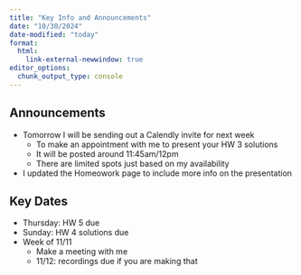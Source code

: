 ```yaml
---
title: "Key Info and Announcements"
date: "10/30/2024"
date-modified: "today"
format: 
  html:
    link-external-newwindow: true
editor_options: 
  chunk_output_type: console
---
```


## Announcements

- Tomorrow I will be sending out a Calendly invite for next week
  - To make an appointment with me to present your HW 3 solutions
  - It will be posted around 11:45am/12pm
  - There are limited spots just based on my availability
- I updated the Homeowork page to include more info on the presentation

## Key Dates

- Thursday: HW 5 due
- Sunday: HW 4 solutions due
- Week of 11/11
  - Make a meeting with me
  - 11/12: recordings due if you are making that
